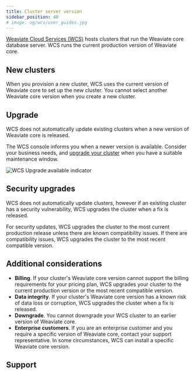 ```yaml
---
title: Cluster server version
sidebar_position: 40
# image: og/wcs/user_guides.jpg
---
```


[Weaviate Cloud Services (WCS)](https://console.weaviate.cloud/) hosts clusters that run the Weaviate core database server. WCS runs the current production version of Weaviate core. 

## New clusters

When you provision a new cluster, WCS uses the current version of Weaviate core to set up the new cluster. You cannot select another Weaviate core version when you create a new cluster.

## Upgrade

WCS does not automatically update existing clusters when a new version of Weaviate core is released. 

The WCS console informs you when a newer version is available. Consider your business needs, and [upgrade your cluster](/developers/wcs/platform/version) when you have a suitable maintenance window.

![WCS Upgrade available indicator](../img/wcs-upgrade-details.jpg)

## Security upgrades

 WCS does not automatically update clusters, however if an existing cluster has a security vulnerability, WCS upgrades the cluster when a fix is released.
 
 For security updates, WCS upgrades the cluster to the most current production release unless there are known compatibility issues. If there are compatibility issues, WCS upgrades the cluster to the most recent compatible version. 

## Additional considerations

- **Billing**. If your cluster's Weaviate core version cannot support the billing requirements for your pricing plan, WCS upgrades your cluster to the current production version or the most recent compatible version. 
- **Data integrity**. If your cluster's Weaviate core version has a known risk of data loss or corruption, WCS upgrades the cluster when a fix is released.
- **Downgrade**. You cannot downgrade your WCS cluster to an earlier version of Weaviate core.
- **Enterprise customers**. If you are an enterprise customer and you require a specific version of Weaviate core, contact your support representative. In some circumstances, WCS can install a specific Weaviate core version.

## Support


<SupportAndTrouble />


<CustomScriptLoader/>
